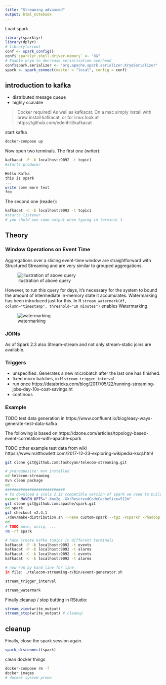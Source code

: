 ```yaml
---
title: "Streaming advanced"
output: html_notebook
---
```


Load spark
```r
library(sparklyr)
library(dplyr)
# library(arrow)
conf <- spark_config()
conf$`sparklyr.shell.driver-memory` <- "8G"
# Enable kryo to decrease serialization overhead
conf$spark.serializer <- "org.apache.spark.serializer.KryoSerializer"
spark <- spark_connect(master = "local", config = conf)
```

## introduction to kafka
- distributed mesage queue
- highly scalable

> Docker required! As well as kafkacat. On a mac simply install with brew install kafkacat, or for linux look at https://github.com/edenhill/kafkacat

start kafka

```bash
docker-compose up
```

Now open two terminals. The first one (writer):
```bash
kafkacat -P -b localhost:9092 -t topic1
#starts producer

Hello Kafka
this is spark
...
write some more text
foo
```
The second one (reader):
```bash
kafkacat -C -b localhost:9092 -t topic1
#starts listener
# you shold see some output when typing in terminal 1
```

## Theory
### Window Operations on Event Time

Aggregations over a sliding event-time window are straightforward with Structured Streaming and are very similar to grouped aggregations.

![illustration of above query](img/structured-streaming-window.png)

However, to run this query for days, it’s necessary for the system to bound the amount of intermediate in-memory state it accumulates. Watermarking has been introduced just for this.
In R `stream_watermark(df, column="timestamp", threshold="10 minutes")` enables Watermarking.



![watermarking](img/structured-streaming-watermark-update-mode.png)

### JOINs

As of Spark 2.3 also Stream-stream and not only stream-static joins are available.

### Triggers

- unspecified. Generates a new microbatch after the last one has finished.
- fixed micro batches, in R `stream_trigger_interval`
- run once https://databricks.com/blog/2017/05/22/running-streaming-jobs-day-10x-cost-savings.ht
- continous


### Example

TODO  test data generation in https://www.confluent.io/blog/easy-ways-generate-test-data-kafka

The following is based on https://dzone.com/articles/topology-based-event-correlation-with-apache-spark

TODO other example test data from wiki
https://www.matthowlett.com/2017-12-23-exploring-wikipedia-ksql.html

```bash
git clone git@github.com:tashoyan/telecom-streaming.git

# prerequesite: mvn installed
cd telecom-streaming
mvn clean package
cd ..
###########################
# to download a scala 2.12 compatible version of spark we need to build from source
export MAVEN_OPTS="-Xmx2g -XX:ReservedCodeCacheSize=512m"
git clone git@github.com:apache/spark.git
cd spark
git checkout v2.4.1
./dev/make-distribution.sh --name custom-spark --tgz -Psparkr -Phadoop-2.7 -Phive -Phive-thriftserver -Pyarn -DskipTests -P scala-2.12
cd ..
# TODO move, unzip, ...
rm -rf spark

# hack create kafka topics in different terminals
kafkacat -P -b localhost:9092 -t events
kafkacat -P -b localhost:9092 -t alarms
kafkacat -C -b localhost:9092 -t events
kafkacat -C -b localhost:9092 -t alarms

# now run by hand line for line
in file: ./telecom-streaming-r/bin/event-generator.sh
```

```r
stream_trigger_interval

stream_watermark
```


Finally cleanup / stop butting in RStudio:
```r
stream_view(write_output)
stream_stop(write_output) # cleanup
```


## cleanup

Finally, close the spark session again.
```r
spark_disconnect(spark)
```

clean docker things

```bash
docker-compose rm -f
docker images
# docker system prune
```


